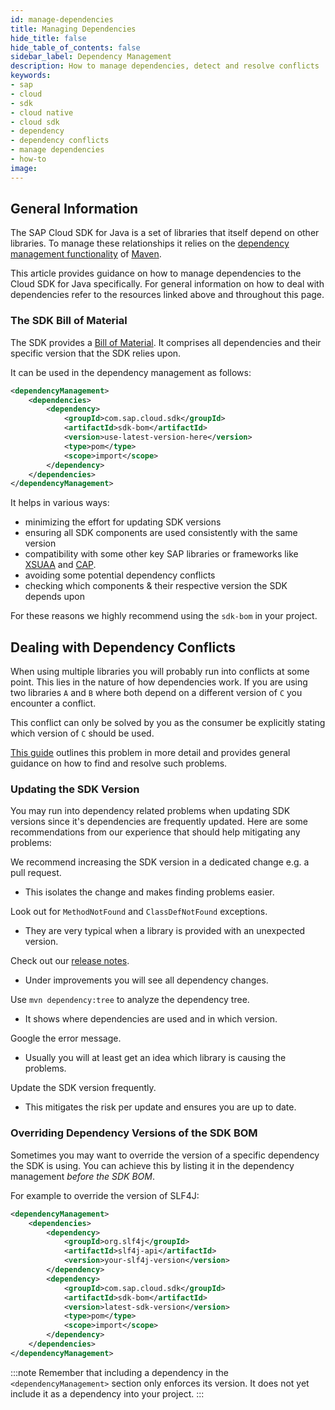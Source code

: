 ```yaml
---
id: manage-dependencies
title: Managing Dependencies
hide_title: false
hide_table_of_contents: false
sidebar_label: Dependency Management
description: How to manage dependencies, detect and resolve conflicts 
keywords:
- sap
- cloud
- sdk
- cloud native
- cloud sdk
- dependency
- dependency conflicts
- manage dependencies
- how-to
image:
---
```


## General Information

The SAP Cloud SDK for Java is a set of libraries that itself depend on other libraries.
To manage these relationships it relies on the [dependency management functionality](https://maven.apache.org/guides/introduction/introduction-to-dependency-mechanism.html) of [Maven](https://maven.apache.org/index.html).

This article provides guidance on how to manage dependencies to the Cloud SDK for Java specifically.
For general information on how to deal with dependencies refer to the resources linked above and throughout this page.

### The SDK Bill of Material

The SDK provides a [Bill of Material](https://dzone.com/articles/the-bill-of-materials-in-maven).
It comprises all dependencies and their specific version that the SDK relies upon.

It can be used in the dependency management as follows:

```xml
<dependencyManagement>
    <dependencies>
        <dependency>
            <groupId>com.sap.cloud.sdk</groupId>
            <artifactId>sdk-bom</artifactId>
            <version>use-latest-version-here</version>
            <type>pom</type>
            <scope>import</scope>
        </dependency>
    </dependencies>        
</dependencyManagement>
```

It helps in various ways:
- minimizing the effort for updating SDK versions
- ensuring all SDK components are used consistently with the same version
- compatibility with some other key SAP libraries or frameworks like [XSUAA](https://github.com/SAP/cloud-security-xsuaa-integration) and [CAP](https://cap.cloud.sap/docs/).
- avoiding some potential dependency conflicts
- checking which components & their respective version the SDK depends upon

For these reasons we highly recommend using the `sdk-bom` in your project.

## Dealing with Dependency Conflicts

When using multiple libraries you will probably run into conflicts at some point.
This lies in the nature of how dependencies work.
If you are using two libraries `A` and `B` where both depend on a different version of `C` you encounter a conflict.

This conflict can only be solved by you as the consumer be explicitly stating which version of `C` should be used.

[This guide](https://dzone.com/articles/solving-dependency-conflicts-in-maven) outlines this problem in more detail and provides general guidance on how to find and resolve such problems.

### Updating the SDK Version

You may run into dependency related problems when updating SDK versions since it's dependencies are frequently updated.
Here are some recommendations from our experience that should help mitigating any problems:

We recommend increasing the SDK version in a dedicated change e.g. a pull request.
- This isolates the change and makes finding problems easier.

Look out for `MethodNotFound` and `ClassDefNotFound` exceptions.
- They are very typical when a library is provided with an unexpected version.

Check out our [release notes](../release-notes.mdx).
- Under improvements you will see all dependency changes.

Use `mvn dependency:tree` to analyze the dependency tree.
- It shows where dependencies are used and in which version.

Google the error message.
- Usually you will at least get an idea which library is causing the problems.

Update the SDK version frequently.
- This mitigates the risk per update and ensures you are up to date.

### Overriding Dependency Versions of the SDK BOM

Sometimes you may want to override the version of a specific dependency the SDK is using.
You can achieve this by listing it in the dependency management _before the SDK BOM_.

For example to override the version of SLF4J:
```xml
<dependencyManagement>
    <dependencies>
        <dependency>
            <groupId>org.slf4j</groupId>
            <artifactId>slf4j-api</artifactId>
            <version>your-slf4j-version</version>
        </dependency>
        <dependency>
            <groupId>com.sap.cloud.sdk</groupId>
            <artifactId>sdk-bom</artifactId>
            <version>latest-sdk-version</version>
            <type>pom</type>
            <scope>import</scope>
        </dependency>
    </dependencies>
</dependencyManagement>
```

:::note
Remember that including a dependency in the `<dependencyManagement>` section only enforces its version.
It does not yet include it as a dependency into your project.
:::
